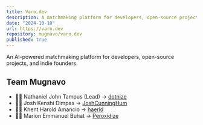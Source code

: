 ```yaml
---
title: Varo.dev
description: A matchmaking platform for developers, open-source projects, and indie founders.
date: "2024-10-10"
url: https://varo.dev
repository: mugnavo/varo.dev
published: true
---
```


An AI-powered matchmaking platform for developers, open-source projects, and indie founders.

## Team Mugnavo

- 👨‍💻 Nathaniel John Tampus (Lead) → [dotnize](https://github.com/dotniz)
- 🧑‍💻 Josh Kenshi Dimpas → [JoshCunningHum](https://github.com/JoshCunningHum)
- 🧑‍💻 Khent Harold Amancio → [haerld](https://github.com/haerld)
- 🧑‍💻 Marion Emmanuel Buhat → [Peroxidize](https://github.com/Peroxidize)

